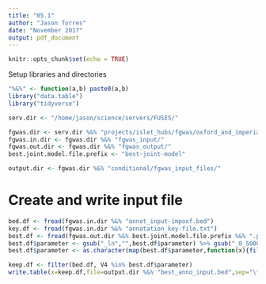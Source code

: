```yaml
---
title: "05.1"
author: "Jason Torres"
date: "November 2017"
output: pdf_document
---
```


```r
knitr::opts_chunk$set(echo = TRUE)
```

Setup libraries and directories

```r

"%&%" <- function(a,b) paste0(a,b)
library("data.table")
library("tidyverse")

serv.dir <- "/home/jason/science/servers/FUSE5/"

fgwas.dir <- serv.dir %&% "projects/islet_hubs/fgwas/oxford_and_imperial/"
fgwas.in.dir <- fgwas.dir %&% "fgwas_input/"
fgwas.out.dir <- fgwas.dir %&% "fgwas_output/"
best.joint.model.file.prefix <- "best-joint-model"

output.dir <- fgwas.dir %&% "conditional/fgwas_input_files/"

```

# Create and write input file


```r

bed.df <- fread(fgwas.in.dir %&% "annot_input-impoxf.bed")
key.df <- fread(fgwas.in.dir %&% "annotation_key-file.txt")
best.df <- fread(fgwas.out.dir %&% best.joint.model.file.prefix %&% ".params") %>% filter(parameter!="pi_region")
best.df$parameter <- gsub("_ln","",best.df$parameter) %>% gsub("_0_5000","",.)
best.df$parameter <- as.character(map(best.df$parameter,function(x){filter(key.df,Key==x)$Annotation}))

keep.df <- filter(bed.df, V4 %in% best.df$parameter)
write.table(x=keep.df,file=output.dir %&% "best_anno_input.bed",sep="\t",row.names=F,col.names=F,quote=F)


```
